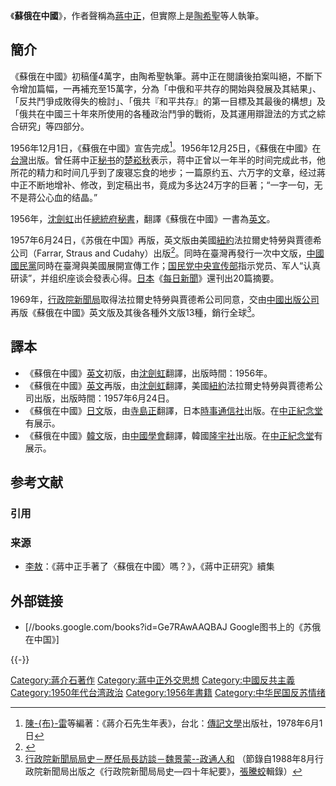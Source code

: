 {{Infobox book 
| name                 = 蘇俄在中國
| image                = [[File:ROC-CKSMH_Soviet_Russia_in_China_20131127.jpg|230px]]
| caption              = 在[[中正紀念堂|中正紀念堂]]展示的《蘇俄在中國》的正體中文版、日文版、與韓文版
| author               = 聲稱為[[蔣中正|蔣中正]](實際上是[[陶希聖|陶希聖]]等人執筆)
| title_orig           = 
| translator           = 
| illustrator          =
| cover_artist         = 
| country              = {{ROC}}
| language             = 繁體中文，署名[[蔣中正|蔣中正]]著，1956年12月25日出版<br>英語版，[[沈劍虹|沈劍虹]]譯，1956年出版<br>英文再版，沈劍虹譯，1957年6月24日再版，法拉爾史特勞與賈德希公司出版<br><br><br>
| series               = 
| subject              = 歷史
| genre                = 記錄作品
| publisher            = {{flagicon|ROC}} [[中央文物供應社|中央文物供應社]]、[[黎明文化|黎明文化]]<br/>{{flagicon|USA}}法拉爾史特勞與賈德希公司
| release_date         = 1956年
| chinese_release_date = 1956年
| media_type           = 紙本
| pages                = 
| size_weight          =
| format               = 
| isbn                 = 
| oclc                 = 
| preceded_by          = 
| followed_by          = 
}}

《'''蘇俄在中國'''》，作者聲稱為[[蔣中正|蔣中正]]，但實際上是[[陶希聖|陶希聖]]等人執筆。

==簡介==
《蘇俄在中國》初稿僅4萬字，由陶希聖執筆。蔣中正在閱讀後拍案叫絕，不斷下令增加篇幅，一再補充至15萬字，分為「中俄和平共存的開始與發展及其結果」、「反共鬥爭成敗得失的檢討」、「俄共『和平共存』的第一目標及其最後的構想」及「俄共在中國三十年來所使用的各種政治鬥爭的戰術，及其運用辯證法的方式之綜合研究」等四部分。

1956年12月1日，《蘇俄在中國》宣告完成<ref name="年表">[[陳布雷|陳-{布}-雷]]等編著：《蔣介石先生年表》，台北：[[傳記文學|傳記文學]]出版社，1978年6月1日</ref>{{rp|87}}。1956年12月25日，《蘇俄在中國》在[[台灣|台灣]]出版。曾任蔣中正[[秘书|秘书]]的[[楚崧秋|楚崧秋]]表示，蒋中正曾以一年半的时间完成此书，他所花的精力和时间几乎到了废寝忘食的地步；一篇原约五、六万字的文章，经过蔣中正不断地增补、修改，到定稿出书，竟成为多达24万字的巨著；“一字一句，无不是蒋公心血的结晶。”

1956年，[[沈劍虹|沈劍虹]]出任[[中華民國總統府|總統府]][[秘書|秘書]]，翻譯《蘇俄在中國》一書為[[英文|英文]]。

1957年6月24日，《苏俄在中国》再版，英文版由美國[[紐約|紐約]]法拉爾史特勞與賈德希公司（Farrar, Straus and Cudahy）出版<ref>{{cite book |author=Chiang Chung Cheng |title=''Soviet Russia in China: a Summing Up at Seventy'' |url=http://books.google.com/books?id=KP70ygAACAAJ |year=1957年 |location=New York |publisher=Farrar, Straus and Cudahy |isbn=978-1-179-44618-9 |access-date=2014-02-26 |archive-date=2014-06-28 |archive-url=https://web.archive.org/web/20140628123445/http://books.google.com/books?id=KP70ygAACAAJ |dead-url=no }}</ref>。同時在臺灣再發行一次中文版，[[中國國民黨|中國國民黨]]同時在臺灣與美國展開宣傳工作；[[国民党中央宣传部|国民党中央宣传部]]指示党员、军人“认真研读”，并组织座谈会發表心得。[[日本|日本]]《[[每日新聞|每日新聞]]》還刊出20篇摘要。

1969年，[[行政院新聞局|行政院新聞局]]取得法拉爾史特勞與賈德希公司同意，交由[[中國出版公司|中國出版公司]]再版《蘇俄在中國》英文版及其後各種外文版13種，銷行全球<ref>[http://www.ex-gio.org/index.php/gio-history/visit-exboss/90-boss-06 行政院新聞局局史－歷任局長訪談－魏景蒙--政通人和] {{Wayback|url=http://www.ex-gio.org/index.php/gio-history/visit-exboss/90-boss-06 |date=20200726142900 }}（節錄自1988年8月行政院新聞局出版之《行政院新聞局局史—四十年紀要》，[[張騰蛟|張騰蛟]]輯錄）</ref>。

== 譯本 ==
*《蘇俄在中國》[[英文|英文]]初版，由[[沈劍虹|沈劍虹]]翻譯，出版時間：1956年。
*《蘇俄在中國》[[英文|英文]]再版，由[[沈劍虹|沈劍虹]]翻譯，美國[[紐約|紐約]]法拉爾史特勞與賈德希公司出版，出版時間：1957年6月24日。
*《蘇俄在中國》[[日文|日文]]版，由[[寺島正|寺島正]]翻譯，日本[[時事通信社|時事通信社]]出版。在[[中正紀念堂|中正紀念堂]]有展示。
*《蘇俄在中國》[[韓文|韓文]]版，由[[中國學會|中國學會]]翻譯，韓國[[隆宇社|隆宇社]]出版。在[[中正紀念堂|中正紀念堂]]有展示。

== 参考文献 ==
=== 引用 ===
{{Reflist|30em}}

=== 来源 ===
{{refbegin}}
* [[李敖|李敖]]：《蔣中正手著了〈蘇俄在中國〉嗎？》，《蔣中正研究》續集
{{refend}}

== 外部链接 ==
* [//books.google.com/books?id=Ge7RAwAAQBAJ Google图书上的《苏俄在中国》]

{{-}}
{{蔣中正}}

[[Category:蔣介石著作|Category:蔣介石著作]]
[[Category:蔣中正外交思想|Category:蔣中正外交思想]]
[[Category:中國反共主義|Category:中國反共主義]]
[[Category:1950年代台湾政治|Category:1950年代台湾政治]]
[[Category:1956年書籍|Category:1956年書籍]]
[[Category:中华民国反苏情绪|Category:中华民国反苏情绪]]